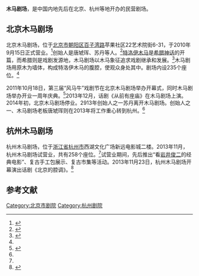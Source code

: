 '''木马剧场'''，是中国内地先后在北京、杭州等地开办的民营剧场。

==北京木马剧场==
北京木马剧场，位于[[北京市|北京市]][[朝阳区|朝阳区]][[百子湾路|百子湾路]]苹果社区22艺术院街6-31，于2010年9月15日正式营业。<ref name=bjly>{{Cite web |url=http://www.visitbeijing.com.cn/ylxx/remtj/n214806548.shtml |title=那些年 我们一起追过的小剧场，北京旅游网，2013-02-19 |accessdate=2016-08-19 |archive-date=2016-08-27 |archive-url=https://web.archive.org/web/20160827125627/http://www.visitbeijing.com.cn/ylxx/remtj/n214806548.shtml |dead-url=no }}</ref>创始人是唐虓珲、苏丹等人。<ref name=ifeng>{{Cite web |url=http://ent.ifeng.com/a/20140411/40013775_0.shtml |title=北京木马剧场或将关门 因房租等原因陷入困境，凤凰网，2014-04-11 |access-date=2016-08-19 |archive-date=2019-08-20 |archive-url=https://web.archive.org/web/20190820012812/http://ent.ifeng.com/a/20140411/40013775_0.shtml |dead-url=no }}</ref>[[特洛伊木马|特洛伊木马]]是[[希腊神话|希腊神话]]的开篇，而希腊则是戏剧发源地，木马剧场以木马象征追求戏剧继承和发展。<ref>{{Cite web |url=http://ent.sina.com.cn/j/2011-06-12/21563332116.shtml |title=资料介绍：北京木马剧场简介，新浪，2011-06-12 |accessdate=2016-08-19 |archive-date=2016-08-26 |archive-url=https://web.archive.org/web/20160826014843/http://ent.sina.com.cn/j/2011-06-12/21563332116.shtml |dead-url=no }}</ref>木马剧场用原木为墙体，构成特洛伊木马的腹腔，使观众身处其中。剧场内设235个座位。<ref name=bjly/>

2011年10月18日，第三届“风马牛”戏剧节在北京木马剧场举办开幕式，同时木马剧场举办开业一周年庆典。<ref>{{Cite web |url=http://ent.workercn.cn/c/2011/10/19/111019202712001605550.html |title=第三届“风马牛”开幕玩创意 木马剧场满周岁，中工网，2011-10-19 |accessdate=2011-12-30 |archive-date=2016-08-28 |archive-url=https://web.archive.org/web/20160828053315/http://ent.workercn.cn/c/2011/10/19/111019202712001605550.html |dead-url=no }}</ref>2013年12月，话剧《从前有座庙》在木马剧场上演。2014年初，北京木马剧场停业。2913年创始人之一苏丹离开木马剧场。创始人之一、木马剧场老板唐虓珲则在2013年将工作重心转到杭州。<ref name=ifeng/>

==杭州木马剧场==
杭州木马剧场，位于[[浙江省|浙江省]][[杭州市|杭州市]]西湖文化广场新远电影城二楼。2013年11月，杭州木马剧场试营业，共有258个座位。<ref name=ifeng/>试营业期间，先后推出“看[[岩井俊二|岩井俊二]]的经典电影”、复古手工包展示、复古市集等活动。2013年11月23日，杭州木马剧场开幕演出话剧《北京的腔调》。<ref>{{Cite web |url=http://ori.hangzhou.com.cn/ornews/content/2013-11/20/content_4972347.htm |title=杭州又添文艺朝圣地 木马剧场能看话剧喝咖啡还能逛市场，杭州网，2013-11-20 |accessdate=2016-08-19 |archive-date=2014-01-22 |archive-url=https://web.archive.org/web/20140122000357/http://ori.hangzhou.com.cn/ornews/content/2013-11/20/content_4972347.htm |dead-url=no }}</ref>

==参考文献==
{{reflist}}

[[Category:北京市剧院|Category:北京市剧院]]
[[Category:杭州剧院|Category:杭州剧院]]